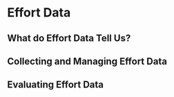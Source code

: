 # Effort Data


## What do Effort Data Tell Us?

## Collecting and Managing Effort Data

## Evaluating Effort Data